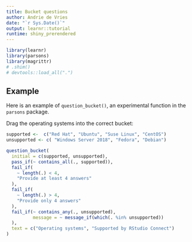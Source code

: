```yaml
---
title: Bucket questions
author: Andrie de Vries
date: "`r Sys.Date()`"
output: learnr::tutorial
runtime: shiny_prerendered
---
```




```r
library(learnr)
library(parsons)
library(magrittr)
# .shim()
# devtools::load_all(".")
```



## Example

Here is an example of `question_bucket()`, an experimental function in the `parsons` package.

Drag the operating systems into the correct bucket:

```r

supported <-  c("Red Hat", "Ubuntu", "Suse Linux", "CentOS")
unsupported <- c( "Windows Server 2018", "Fedora", "Debian")

question_bucket(
  initial = c(supported, unsupported),
  pass_if(~ contains_all(., supported)),
  fail_if(
    ~ length(.) < 4,
    "Provide at least 4 answers"
  ),
  fail_if(
    ~ length(.) > 4,
    "Provide only 4 answers"
  ),
  fail_if(~ contains_any(., unsupported), 
          message = ~ message_if(which(. %in% unsupported))
  ),
  text = c("Operating systems", "Supported by RStudio Connect")
)
```



